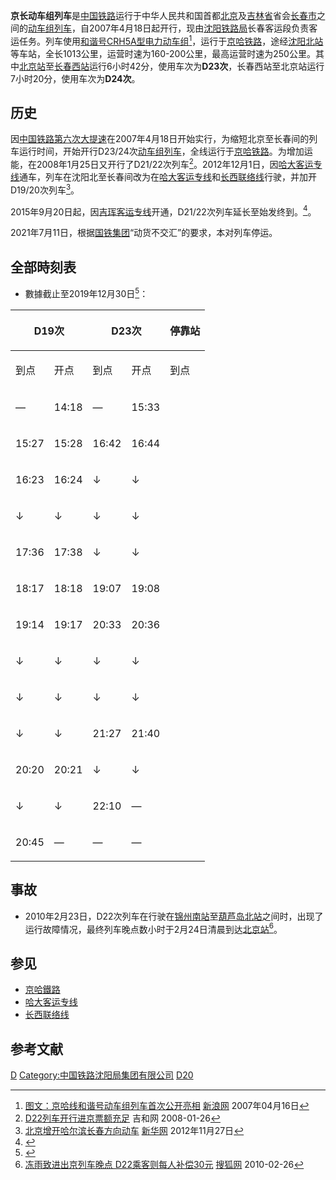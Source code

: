 {{Infobox CHNTrain
| name_bgcolor = #0033c9
| Photo = CRH5A-5082@BJI (20141228154052).JPG
| Photoname = CRH5A-5082号车执行D23次离开北京
| 国铁列车 = 京长动车组列车
| 开行 = 2007年4月18日
| 停运 = 2021年7月11日
| 铁路局 =[[沈阳铁路局|沈阳铁路局]]
| 客运段 = 长春客运段
| 等级 = [[普通动车组列车|动车组列车]]
| 曾用车次 = 
| 目前车次 = D23/24次
| 运行区间 = [[北京站|北京站]] ↔ [[长春西站|长春西站]]
| 途径线路 = [[京哈铁路|京哈铁路]]、[[哈大客运专线|哈大客运专线]]、[[长西联络线|长西联络线]]
| 发车时间 = 北京：14:30<br>长春西：06:50
| 终到时间 = 长春西：21:12<br>北京：14:10
| 全程时间 = 6小时42分（D23次）<br>7小时20分（D24次）
| 停靠 = [[沈阳北站|沈阳北站]]
| 车体 = [[和谐号CRH5型电力动车组|CRH5A型电力动车组]]
}} 

'''京长动车组列车'''是[[中国铁路|中国铁路]]运行于中华人民共和国首都[[北京|北京]]及[[吉林省|吉林省]]省会[[长春市|长春市]]之间的[[普通动车组列车|动车组列车]]，自2007年4月18日起开行，现由[[沈阳铁路局|沈阳铁路局]]长春客运段负责客运任务。列车使用[[和谐号CRH5型电力动车组|和谐号CRH5A型电力动车组]]<ref>[http://news.sina.com.cn/c/p/2007-04-16/224012792186.shtml 图文：京哈线和谐号动车组列车首次公开亮相] {{Wayback|url=http://news.sina.com.cn/c/p/2007-04-16/224012792186.shtml |date=20191228122521 }} [[新浪网|新浪网]] 2007年04月16日</ref>，运行于[[京哈铁路|京哈铁路]]，途经[[沈阳北站|沈阳北站]]等车站，全长1013公里，运营时速为160-200公里，最高运营时速为250公里。其中[[北京站|北京站]]至[[长春西站|长春西站]]运行6小时42分，使用车次为'''D23次'''，长春西站至北京站运行7小时20分，使用车次为'''D24次'''。

== 历史 ==
因[[中国铁路第六次大提速|中国铁路第六次大提速]]在2007年4月18日开始实行，为缩短北京至长春间的列车运行时间，开始开行D23/24次[[普通动车组列车|动车组列车]]，全线运行于[[京哈铁路|京哈铁路]]。为增加运能，在2008年1月25日又开行了D21/22次列车<ref>[http://news.365jilin.com/changchun/20080126/26518.html D22列车开行进京票额充足] {{Wayback|url=http://news.365jilin.com/changchun/20080126/26518.html |date=20141215013553 }} 吉和网 2008-01-26</ref>。2012年12月1日，因[[哈大客运专线|哈大客运专线]]通车，列车在沈阳北至长春间改为在[[哈大客运专线|哈大客运专线]]和[[长西联络线|长西联络线]]行驶，并加开D19/20次列车<ref>[http://www.bj.xinhuanet.com/fw/2012-11/27/c_113810264.htm 北京增开哈尔滨长春方向动车] {{Wayback|url=http://www.bj.xinhuanet.com/fw/2012-11/27/c_113810264.htm |date=20141129070703 }} [[新华网|新华网]] 2012年11月27日</ref>。

2015年9月20日起，因[[吉珲客运专线|吉珲客运专线]]开通，D21/22次列车延长至{{站|珲春}}始发终到。<ref>{{cite news|url=http://www.ybnews.cn/news/ybgaotie/201509/249963.html|title=长珲城际铁路列车时刻表出炉|publisher=延边新闻网|date=2015-09-17|accessdate=2015-09-19|archive-url=https://web.archive.org/web/20160304110947/http://www.ybnews.cn/news/ybgaotie/201509/249963.html|archive-date=2016-03-04|dead-url=yes}}</ref>。

2021年7月11日，根据[[国铁集团|国铁集团]]“动货不交汇”的要求，本对列车停运。

==全部時刻表==
*數據截止至2019年12月30日<ref>{{cite web|url=https://kyfw.12306.cn/otn/leftTicket/init|title=旅客列车时刻表查询|publisher=中国铁路客户服务中心|accessdate=2014-07-05|archive-date=2015-06-27|archive-url=https://web.archive.org/web/20150627085340/https://kyfw.12306.cn/otn/leftTicket/init|dead-url=no}}</ref>：
{| class="wikitable mw-collapsible mw-collapsed"
! colspan="2"|D19次
! colspan="2"|D23次
! rowspan="2"|停靠站
! colspan="2"|D24次
! colspan="2"|D20次
|-
!到点!!开点!!到点!!开点!!到点!!开点!!到点!!开点

|-
|—||14:18||—||15:33||{{站|北京}}||14:14||—||17:52||—
|-
|15:27||15:28||16:42||16:44||{{站|唐山北}}||13:01||13:03||↑||↑
|-
|16:23||16:24||↓||↓||{{站|北戴河}}||↑||↑||↑||↑
|-
|↓||↓||↓||↓||{{站|绥中北}}||↑||↑||14:57||14:58
|-
|17:36||17:38||↓||↓||{{站|葫芦岛北}}||10:58||10:59||↑||↑
|-
|18:17||18:18||19:07||19:08||{{站|盘锦北}}||↑||↑||↑||↑
|-
|19:14||19:17||20:33||20:36||{{站|沈阳北}}||09:22||09:25||13:04||13:07
|-
|↓||↓||↓||↓||{{站|铁岭西}}||09:00||09:02||12:35||12:44
|-
|↓||↓||↓||↓||{{站|昌图西}}||08:35||08:37||12:04||12:12
|-
|↓||↓||21:27||21:40||{{站|四平东}}||08:17||08:19||↑||↑
|-
|20:20||20:21||↓||↓||{{站|公主岭南}}||↑||↑||↑||↑
|-
|↓||↓||22:10||—||{{站|长春西}}||—||07:46||↑||↑
|-
|20:45||—||—||—||{{站|长春}}||—||—||—||11:13
|}

== 事故 ==
*2010年2月23日，D22次列车在行驶在[[锦州南站|锦州南站]]至[[葫芦岛北站|葫芦岛北站]]之间时，出现了运行故障情况，最终列车晚点数小时于2月24日清晨到达[[北京站|北京站]]<ref>[http://news.sohu.com/20100226/n270438577.shtml 冻雨致进出京列车晚点 D22乘客则每人补偿30元] {{Wayback|url=http://news.sohu.com/20100226/n270438577.shtml |date=20181007192031 }} [[搜狐网|搜狐网]] 2010-02-26</ref>。

== 参见 ==
*[[京哈鐵路|京哈鐵路]]
*[[哈大客运专线|哈大客运专线]]
*[[长西联络线|长西联络线]]

== 参考文献 ==
{{reflist|2}}
{{中国动车组列车车次}}
[[Category:中国铁路动车组列车车次|D]]
[[Category:中国铁路沈阳局集团有限公司|Category:中国铁路沈阳局集团有限公司]]
[[Category:进京列车|D20]]